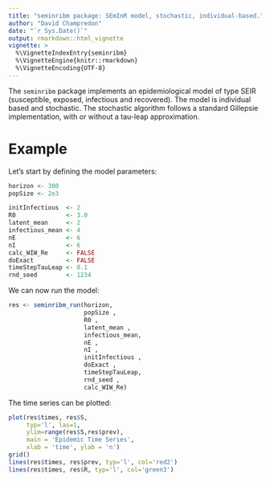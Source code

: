 ```yaml
---
title: "seminribm package: SEmInR model, stochastic, individual-based."
author: "David Champredon"
date: "`r Sys.Date()`"
output: rmarkdown::html_vignette
vignette: >
  %\VignetteIndexEntry{seminribm}
  %\VignetteEngine{knitr::rmarkdown}
  %\VignetteEncoding{UTF-8}
---
```


The `seminribm` package implements an epidemiological model of type SEIR (susceptible, exposed, infectious and recovered). The model is individual based and stochastic. The stochastic algorithm follows a standard Gillepsie implementation, with or without a tau-leap approximation.


# Example
Let's start by defining the model parameters:
```r

horizon <- 300
popSize <- 2e3

initInfectious  <- 2
R0              <- 3.0
latent_mean     <- 2
infectious_mean <- 4
nE              <- 6
nI              <- 6
calc_WIW_Re     <- FALSE
doExact         <- FALSE
timeStepTauLeap <- 0.1
rnd_seed        <- 1234
```

We can now run the model:

```r
res <- seminribm_run(horizon,
                     popSize ,
                     R0 ,
                     latent_mean ,
                     infectious_mean,
                     nE ,
                     nI ,
                     initInfectious ,
                     doExact ,
                     timeStepTauLeap,
                     rnd_seed ,
                     calc_WIW_Re)
```

The time series can be plotted:
```r
plot(res$times, res$S, 
     typ='l', las=1,
     ylim=range(res$S,res$prev),
     main = 'Epidemic Time Series',
     xlab = 'time', ylab = 'n')
grid()
lines(res$times, res$prev, typ='l', col='red2')
lines(res$times, res$R, typ='l', col='green3')
```




